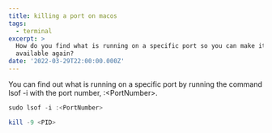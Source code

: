 ```yaml
---
title: killing a port on macos
tags:
  - terminal
excerpt: >
  How do you find what is running on a specific port so you can make it
  available again?
date: '2022-03-29T22:00:00.000Z'
---
```


You can find out what is running on a specific port by running the command lsof -i with the port number, :\<PortNumber>.

```powershell
sudo lsof -i :<PortNumber>

kill -9 <PID>
```

